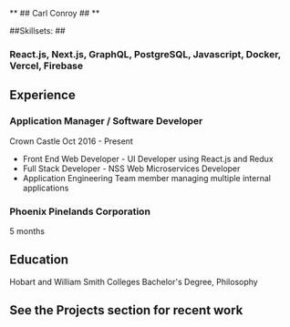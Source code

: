 ** ## Carl Conroy ## **

##Skillsets: ##

### React.js, Next.js, GraphQL, PostgreSQL, Javascript, Docker, Vercel, Firebase

## Experience

### Application Manager / Software Developer

Crown Castle
Oct 2016 - Present

- Front End Web Developer - UI Developer using React.js and Redux
- Full Stack Developer - NSS Web Microservices Developer
- Application Engineering Team member managing multiple internal applications

### Phoenix Pinelands Corporation

5 months

## Education

Hobart and William Smith Colleges
Bachelor's Degree, Philosophy

## See the Projects section for recent work
